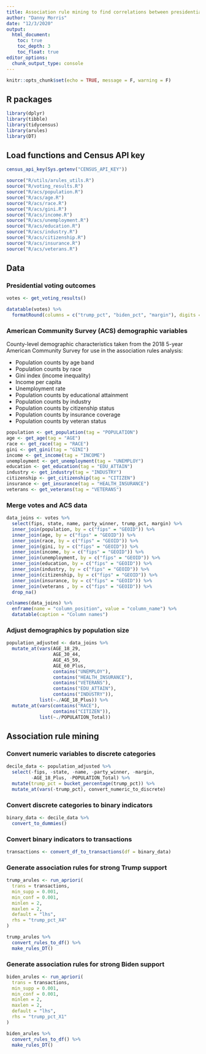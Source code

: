 ```yaml
---
title: Association rule mining to find correlations between presidential preference and county-level population demographics using Census data
author: "Danny Morris"
date: "12/3/2020"
output: 
  html_document:
    toc: true
    toc_depth: 3
    toc_float: true
editor_options: 
  chunk_output_type: console
---
```


```r
knitr::opts_chunk$set(echo = TRUE, message = F, warning = F)
```

## R packages

```r
library(dplyr)
library(tibble)
library(tidycensus)
library(arules)
library(DT)
```

## Load functions and Census API key

```r
census_api_key(Sys.getenv("CENSUS_API_KEY"))

source("R/utils/arules_utils.R")
source("R/voting_results.R")
source("R/acs/population.R")
source("R/acs/age.R")
source("R/acs/race.R")
source("R/acs/gini.R")
source("R/acs/income.R")
source("R/acs/unemployment.R")
source("R/acs/education.R")
source("R/acs/industry.R")
source("R/acs/citizenship.R")
source("R/acs/insurance.R")
source("R/acs/veterans.R")
```

## Data

### Presidential voting outcomes

```r
votes <- get_voting_results()

datatable(votes) %>%
  formatRound(columns = c("trump_pct", "biden_pct", "margin"), digits = 3)
```

### American Community Survey (ACS) demographic variables

County-level demographic characteristics taken from the 2018 5-year American Community Survey for use in the association rules analysis:

- Population counts by age band
- Population counts by race
- Gini index (income inequality)
- Income per capita
- Unemployment rate
- Population counts by educational attainment
- Population counts by industry
- Population counts by citizenship status
- Population counts by insurance coverage
- Population counts by veteran status

```r
population <- get_population(tag = "POPULATION")
age <- get_age(tag = "AGE")
race <- get_race(tag = "RACE")
gini <- get_gini(tag = "GINI")
income <- get_income(tag = "INCOME")
unemployment <- get_unemployment(tag = "UNEMPLOY")
education <- get_education(tag = "EDU_ATTAIN")
industry <- get_industry(tag = "INDUSTRY")
citizenship <- get_citizenship(tag = "CITIZEN")
insurance <- get_insurance(tag = "HEALTH_INSURANCE")
veterans <- get_veterans(tag = "VETERANS")
```

### Merge votes and ACS data

```r
data_joins <- votes %>%
  select(fips, state, name, party_winner, trump_pct, margin) %>%
  inner_join(population, by = c("fips" = "GEOID")) %>%
  inner_join(age, by = c("fips" = "GEOID")) %>%
  inner_join(race, by = c("fips" = "GEOID")) %>%
  inner_join(gini, by = c("fips" = "GEOID")) %>%
  inner_join(income, by = c("fips" = "GEOID")) %>%
  inner_join(unemployment, by = c("fips" = "GEOID")) %>%
  inner_join(education, by = c("fips" = "GEOID")) %>%
  inner_join(industry, by = c("fips" = "GEOID")) %>%
  inner_join(citizenship, by = c("fips" = "GEOID")) %>%
  inner_join(insurance, by = c("fips" = "GEOID")) %>%
  inner_join(veterans , by = c("fips" = "GEOID")) %>%
  drop_na()

colnames(data_joins) %>%
  enframe(name = "column_position", value = "column_name") %>%
  datatable(caption = "Column names")
```

### Adjust demographics by population size

```r
population_adjusted <- data_joins %>%
  mutate_at(vars(AGE_18_29,
                 AGE_30_44,
                 AGE_45_59,
                 AGE_60_Plus,
                 contains("UNEMPLOY"),
                 contains("HEALTH_INSURANCE"),
                 contains("VETERANS"),
                 contains("EDU_ATTAIN"),
                 contains("INDUSTRY")), 
            list(~./AGE_18_Plus)) %>%
  mutate_at(vars(contains("RACE"),
                 contains("CITIZEN")),
            list(~./POPULATION_Total)) 
```

## Association rule mining

### Convert numeric variables to discrete categories

```r
decile_data <- population_adjusted %>%
  select(-fips, -state, -name, -party_winner, -margin, 
         -AGE_18_Plus, -POPULATION_Total) %>%
  mutate(trump_pct = bucket_percentage(trump_pct)) %>%
  mutate_at(vars(-trump_pct), convert_numeric_to_discrete) 
```

### Convert discrete categories to binary indicators

```r
binary_data <- decile_data %>%
  convert_to_dummies()
```

### Convert binary indicators to transactions

```r
transactions <- convert_df_to_transactions(df = binary_data)
```

### Generate association rules for strong Trump support

```r
trump_arules <- run_apriori(
  trans = transactions,
  min_supp = 0.001,
  min_conf = 0.001,
  minlen = 2,
  maxlen = 2,
  default = "lhs",
  rhs = "trump_pct_X4"
)

trump_arules %>%
  convert_rules_to_df() %>%
  make_rules_DT()
```

### Generate association rules for strong Biden support

```r
biden_arules <- run_apriori(
  trans = transactions,
  min_supp = 0.001,
  min_conf = 0.001,
  minlen = 2,
  maxlen = 2,
  default = "lhs",
  rhs = "trump_pct_X1"
)

biden_arules %>%
  convert_rules_to_df() %>%
  make_rules_DT()
```


